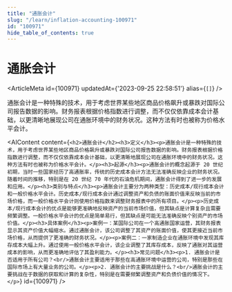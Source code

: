 ```yaml
---
title: "通胀会计"
slug: "/learn/inflation-accounting-100971"
id: "100971"
hide_table_of_contents: true
---
```



# 通胀会计

<ArticleMeta id={100971} updatedAt={'2023-09-25 22:58:51'} alias={`[]`} />
<div className='border-solid border-b border-t-0 my-4 border-[var(--ifm-color-gray-300)]' />

通胀会计是一种特殊的技术，用于考虑世界某些地区商品价格飙升或暴跌对国际公司报告数据的影响。财务报表根据价格指数进行调整，而不仅仅依靠成本会计基础，以更清晰地展现公司在通胀环境中的财务状况。这种方法有时也被称为价格水平会计。

<AIContent content={`<h2>通胀会计</h2><h3>定义</h3><p>通胀会计是一种特殊的技术，用于考虑世界某些地区商品价格飙升或暴跌对国际公司报告数据的影响。财务报表根据价格指数进行调整，而不仅仅依靠成本会计基础，以更清晰地展现公司在通胀环境中的财务状况。这种方法有时也被称为价格水平会计。</p><h3>起源</h3><p>通胀会计的概念起源于 20 世纪初期，当时一些国家经历了高通胀率，传统的历史成本会计方法无法准确反映企业的财务状况。随着时间的推移，特别是在 20 世纪 70 年代的石油危机期间，通胀会计得到了进一步的发展和应用。</p><h3>类别与特点</h3><p>通胀会计主要分为两种类型：历史成本/现行成本会计和一般价格水平会计。历史成本/现行成本会计通过调整资产和负债的账面价值来反映当前的市场价格，而一般价格水平会计则使用价格指数来调整财务报表中的所有项目。</p><p>历史成本/现行成本会计的优点是能够更准确地反映资产的当前市场价值，但其缺点是计算复杂且需要频繁调整。一般价格水平会计的优点是简单易行，但其缺点是可能无法准确反映个别资产的市场价值。</p><h3>具体案例</h3><p>案例一：某国际公司在一个高通胀国家运营，其财务报表显示其资产价值大幅缩水。通过通胀会计，该公司调整了其资产的账面价值，使其更接近当前市场价格，从而提供了更准确的财务状况。</p><p>案例二：一家制造企业在通胀环境中发现其库存成本大幅上升。通过使用一般价格水平会计，该企业调整了其库存成本，反映了通胀对其运营成本的影响，从而更准确地评估了其盈利能力。</p><h3>常见问题</h3><p>1. 通胀会计是否适用于所有公司？<br/>通胀会计主要适用于那些在高通胀环境中运营的公司，特别是那些在国际市场上有大量业务的公司。</p><p>2. 通胀会计的主要挑战是什么？<br/>通胀会计的主要挑战在于数据的获取和计算的复杂性，特别是在需要频繁调整资产和负债价值的情况下。</p>`} id={100971} />
